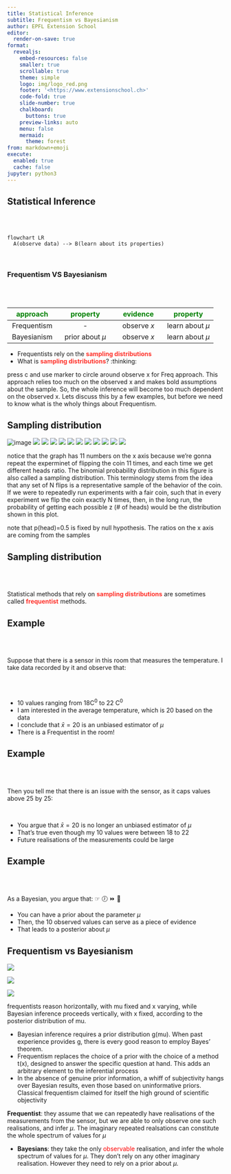 ```yaml
---
title: Statistical Inference
subtitle: Frequentism vs Bayesianism
author: EPFL Extension School
editor:
  render-on-save: true
format:
  revealjs:
    embed-resources: false
    smaller: true
    scrollable: true
    theme: simple
    logo: img/logo_red.png
    footer: '<https://www.extensionschool.ch>'
    code-fold: true
    slide-number: true
    chalkboard:
      buttons: true
    preview-links: auto
    menu: false
    mermaid:
      theme: forest
from: markdown+emoji
execute:
  enabled: true
  cache: false
jupyter: python3
---
```


## Statistical Inference

<br> <br>

```mermaid
flowchart LR
  A(observe data) --> B(learn about its properties)
```

::: fragment
<br>

### Frequentism VS Bayesianism

<br> <br>
:::

::: fragment
| [approach]{style="color:green;"} | <font color="green">property</font> | <font color="green">evidence</font> | <font color="green"> property </font> |
|:----------------:|:------------------:|:----------------:|:----------------:|
|           Frequentism            |                 \-                  |             observe $x$             |           learn about $\mu$           |
|           Bayesianism            |          prior about $\mu$          |             observe $x$             |           learn about $\mu$           |
:::

::: incremental 
- Frequentists rely on the [**sampling distributions**]{style="color:#ff332c"}
- What is [**sampling distributions**]{style="color:#ff332c"}? :thinking:
:::

::: notes
press c and use marker to circle around observe x for Freq approach. This approach relies too much on the observed x and makes bold assumptions about the sample. So, the whole inference will become too much dependent on the observed x. Lets discuss this by a few examples, but before we need to know what is the wholy things about Frequentism.
:::

## Sampling distribution

![image](img/coin_flip.png){.absolute .r-stretch  fig-align="center"} 
![](img/coin_flip-4.png){.absolute .fragment} 
![](img/coin_flip-3.png){.absolute .fragment} 
![](img/coin_flip-1.png){.absolute .fragment} 
![](img/coin_flip-10.png){.absolute .fragment} 
![](img/coin_flip-6.png){.absolute .fragment} 
![](img/coin_flip-8.png){.absolute .fragment} 
![](img/coin_flip-9.png){.absolute .fragment} 
![](img/coin_flip-5.png){.absolute .fragment} 
![](img/coin_flip-7.png){.absolute .fragment} 
![](img/coin_flip-0.png){.absolute .fragment} 
![](img/coin_flip-2.png){.fragment .fade-in}

::: notes
notice that the graph has 11 numbers on the x axis because we're gonna repeat the experminet of flipping the coin 11 times, and each time we get different heads ratio. The binomial probability distribution in this figure is also called a sampling distribution. This terminology stems from the idea that any set of N flips is a representative sample of the behavior of the coin. If we were to repeatedly run experiments with a fair coin, such that in every experiment we flip the coin exactly N times, then, in the long run, the probability of getting each possible z (# of heads) would be the distribution shown in this plot.

note that p(head)=0.5 is fixed by null hypothesis. The ratios on the x axis are coming from the samples
:::

## Sampling distribution

<br> <br>

Statistical methods that rely on [**sampling distributions**]{style="color:#ff332c"} are sometimes called [**frequentist**]{style="color:#ff332c"} methods.

## Example

<br> <br>

Suppose that there is a sensor in this room that measures the temperature. I take data recorded by it and observe that:

<br> <br>

::: incremental
-   10 values ranging from 18C^0^ to 22 C^0^
-   I am interested in the average temperature, which is 20 based on the data
-   I conclude that $\bar{x}=20$ is an unbiased estimator of $\mu$
-   There is a Frequentist in the room!
:::

## Example

<br> <br>

Then you tell me that there is an issue with the sensor, as it caps values above 25 by 25:

<br>

::: incremental
-   You argue that $\bar{x}=20$ is no longer an unbiased estimator of $\mu$
-   That's true even though my 10 values were between 18 to 22
-   Future realisations of the measurements could be large
:::

## Example

<br> <br>

As a Bayesian, you argue that: ☞ 🕖 ⏩️ 🧐<br>

::: incremental
-   You can have a prior about the parameter $\mu$
-   Then, the 10 observed values can serve as a piece of evidence
-   That leads to a posterior about $\mu$
:::

## Frequentism vs Bayesianism

![](img/bayes%20-%20freq_bayes.jpg){.absolute bottom="20"}

![](img/bayes%20-%20freq.jpg){.absolute .fragment .fade-in bottom="20"}

![](img/bayes%20-%20bayes.jpg){.absolute .fragment .fade-in bottom="20"}

::: notes
frequentists reason horizontally, with mu fixed and x varying, while Bayesian inference proceeds vertically, with x fixed, according to the posterior distribution of mu.

-   Bayesian inference requires a prior distribution g(mu). When past experience provides g, there is every good reason to employ Bayes' theorem.
-   Frequentism replaces the choice of a prior with the choice of a method t(x), designed to answer the specific question at hand. This adds an arbitrary element to the inferential process
-   In the absence of genuine prior information, a whiff of subjectivity hangs over Bayesian results, even those based on uninformative priors. Classical frequentism claimed for itself the high ground of scientific objectivity

**Frequentist**: they assume that we can [repeatedly]{.rn rn-type="highlight" rn-color="red"} have realisations of the measurements from the sensor, but we are able to only observe one such realisations, and infer $\mu$. The imaginary repeated realsations can constitute the whole spectrum of values for $\mu$

-   **Bayesians**: they take the only [observable]{style="color:red;"} realisation, and infer the whole spectrum of values for $\mu$. They don't rely on any other imaginary realisation. However they need to rely on a prior about $\mu$.
:::